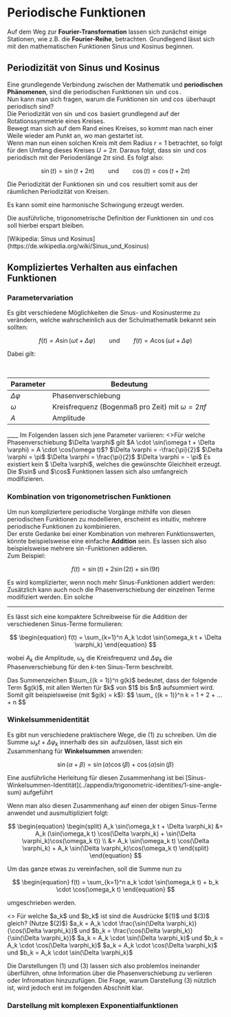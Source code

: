 
# Periodische Funktionen

Auf dem Weg zur **Fourier-Transformation** lassen sich zunächst einige Stationen, wie z.B. die **Fourier-Reihe**, betrachten. Grundlegend lässt sich mit den mathematischen Funktionen Sinus und Kosinus beginnen.

## Periodizität von Sinus und Kosinus

Eine grundlegende Verbindung zwischen der Mathematik und **periodischen Phänomenen**, sind die periodischen Funktionen $\sin$ und $\cos$.  
Nun kann man sich fragen, warum die Funktionen $\sin$ und $\cos$ überhaupt periodisch sind?  
Die Periodizität von $\sin$ und $\cos$ basiert grundlegend auf der Rotationssymmetrie eines Kreises.  
Bewegt man sich auf dem Rand eines Kreises, so kommt man nach einer Weile wieder am Punkt an, wo man gestartet ist.  
Wenn man nun einen solchen Kreis mit dem Radius $r = 1$ betrachtet, so folgt für den Umfang dieses Kreises $U = 2 \pi$. Daraus folgt, dass $\sin$ und $\cos$ periodisch mit der Periodenlänge $2\pi$ sind. Es folgt also:

$$
\sin(t) = \sin(t+2\pi) \qquad \text{und}\qquad \cos(t) = \cos(t+2\pi)
$$

Die Periodizität der Funktionen $\sin$ und $\cos$ resultiert somit aus der räumlichen Periodizität von Kreisen.

<FrameMafs>
  <UnitCircle />
</FrameMafs>

Es kann somit eine harmonische Schwingung erzeugt werden.

Die ausführliche, trigonometrische Definition der Funktionen $\sin$ und $\cos$ soll hierbei erspart bleiben.

<Callout type="info" emoji="📚">
  [Wikipedia: Sinus und
  Kosinus](https://de.wikipedia.org/wiki/Sinus_und_Kosinus)
</Callout>

## Kompliziertes Verhalten aus einfachen Funktionen

### Parametervariation

Es gibt verschiedene Möglichkeiten die Sinus- und Kosinusterme zu verändern, welche wahrscheinlich aus der Schulmathematik bekannt sein sollten:

$$
f(t) = A \sin(\omega t + \Delta \varphi) \qquad \text{und} \qquad f(t) = A \cos(\omega t + \Delta \varphi)
$$

Dabei gilt:

<br/>
<div align="center">

| Parameter        | Bedeutung                                                |
| ---------------- | -------------------------------------------------------- |
| $\Delta \varphi$ | Phasenverschiebung                                       |
| $\omega$         | Kreisfrequenz (Bogenmaß pro Zeit) mit $\omega = 2 \pi f$ |
| $A$              | Amplitude                                                |

</div>
____
Im Folgenden lassen sich jene Parameter variieren:

<InteractiveSin />

<QuestionAnswer>
  <>Für welche Phasenverschiebung $\Delta \varphi$ gilt $A \cdot \sin(\omega t + \Delta \varphi) = A \cdot \cos(\omega t)$?</>
  <Answer>$\Delta \varphi = -\frac{\pi}{2}$</Answer>
  <Answer>$\Delta \varphi = \pi$</Answer>
  <Answer correct={true}>$\Delta \varphi = \frac{\pi}{2}$</Answer>
  <Answer>$\Delta \varphi = - \pi$ </Answer>
  <Answer>Es existiert kein $ \Delta \varphi$, welches die gewünschte Gleichheit erzeugt.</Answer>
</QuestionAnswer>
Die $\sin$ und $\cos$ Funktionen lassen sich also umfangreich modifizieren.

### Kombination von trigonometrischen Funktionen

Um nun kompliziertere periodische Vorgänge mithilfe von diesen periodischen Funktionen zu modellieren, erscheint es intuitiv, mehrere periodische Funktionen zu kombinieren.  
Der erste Gedanke bei einer Kombination von mehreren Funktionswerten, könnte beispielsweise eine einfache **Addition** sein. Es lassen sich also beispielsweise mehrere $\sin$-Funktionen addieren.  
Zum Beispiel:

$$
f(t) = \sin(t) + 2 \sin (2t)+  \sin(9t)
$$

<SampleAddition />
Es wird komplizierter, wenn noch mehr Sinus-Funktionen addiert werden:
<WaveSummation />
Zusätzlich kann auch noch die Phasenverschiebung der einzelnen Terme modifiziert
werden. Ein solche

---

Es lässt sich eine kompaktere Schreibweise für die Addition der verschiedenen Sinus-Terme formulieren:

$$
\begin{equation}
f(t) = \sum_{k=1}^n A_k \cdot \sin(\omega_k t + \Delta \varphi_k)
\end{equation}
$$

wobei $A_k$ die Amplitude, $\omega_k$ die Kreisfrequenz und $\Delta \varphi_k$ die Phasenverschiebung für den $k$-ten Sinus-Term beschreibt.

<Callout>
  Das Summenzeichen $\sum_{(k = 1)}^n g(k)$ bedeutet, dass der folgende Term
  $g(k)$, mit allen Werten für $k$ von $1$ bis $n$ aufsummiert wird. Somit gilt
  beispielsweise (mit $g(k) = k$): $$ \sum_
  {(k = 1)}^n k = 1 + 2 + ... + n $$
</Callout>

### Winkelsummenidentität

Es gibt nun verschiedene praktischere Wege, die $(1)$ zu schreiben.
Um die Summe $\omega_k t + \Delta \varphi_k$ innerhalb des $\sin$ aufzulösen, lässt sich ein Zusammenhang für **Winkelsummen** anwenden:

$$
\sin(\alpha+ \beta) = \sin(\alpha)\cos(\beta) + \cos(\alpha)\sin(\beta)
$$

<Callout>
  Eine ausführliche Herleitung für diesen Zusammenhang ist bei
  [Sinus-Winkelsummen-Identität](../appendix/trigonometric-identities/1-sine-angle-sum)
  aufgeführt
</Callout>

Wenn man also diesen Zusammenhang auf einen der obigen Sinus-Terme anwendet und ausmultipliziert folgt:

$$
\begin{equation}
\begin{split}
A_k  \sin(\omega_k t + \Delta \varphi_k) &= A_k (\sin(\omega_k t) \cos(\Delta \varphi_k) + \sin(\Delta \varphi_k)\cos(\omega_k t)) \\
&= A_k \sin(\omega_k t) \cos(\Delta \varphi_k) + A_k \sin(\Delta \varphi_k)\cos(\omega_k t)
\end{split}
\end{equation}
$$

Um das ganze etwas zu vereinfachen, soll die Summe nun zu

$$
\begin{equation}
f(t) = \sum_{k=1}^n a_k \cdot \sin(\omega_k t) + b_k \cdot \cos(\omega_k t)
\end{equation}
$$

umgeschrieben werden.

<QuestionAnswer>
  <>
    Für welche $a_k$ und $b_k$ ist sind die Ausdrücke $(1)$ und $(3)$ gleich? (Nutze $(2)$)
  </>
  <Answer>$a_k = A_k \cdot \frac{\sin(\Delta \varphi_k)}{\cos(\Delta \varphi_k)}$ und $b_k = \frac{\cos(\Delta \varphi_k)}{\sin(\Delta \varphi_k)}$</Answer>
  <Answer>$a_k = A_k \cdot \sin(\Delta \varphi_k)$ und $b_k = A_k \cdot \cos(\Delta \varphi_k)$</Answer>
  <Answer correct={true}>$a_k = A_k \cdot \cos(\Delta \varphi_k)$ und $b_k = A_k \cdot \sin(\Delta \varphi_k)$</Answer>
</QuestionAnswer>

Die Darstellungen $(1)$ und $(3)$ lassen sich also problemlos ineinander überführen, ohne Information über die Phasenverschiebung zu verlieren oder Infromation hinzuzufügen. Die Frage, warum Darstellung $(3)$ nützlich ist, wird jedoch erst im folgenden Abschnitt klar.

### Darstellung mit komplexen Exponentialfunktionen
